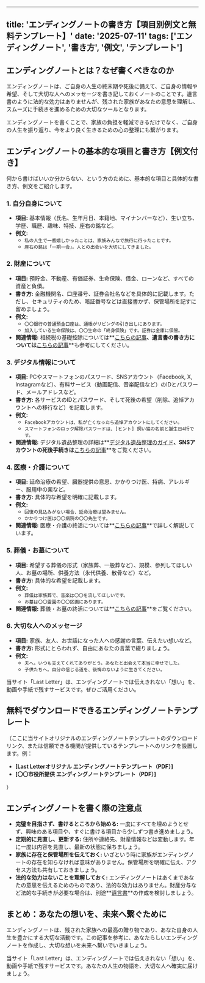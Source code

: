 
---
title: 'エンディングノートの書き方【項目別例文と無料テンプレート】'
date: '2025-07-11'
tags: ['エンディングノート', '書き方', '例文', 'テンプレート']
---

## エンディングノートとは？なぜ書くべきなのか

エンディングノートは、ご自身の人生の終末期や死後に備えて、ご自身の情報や希望、そして大切な人へのメッセージを書き記しておくノートのことです。遺言書のように法的な効力はありませんが、残された家族があなたの意思を理解し、スムーズに手続きを進めるための大切なツールとなります。

エンディングノートを書くことで、家族の負担を軽減できるだけでなく、ご自身の人生を振り返り、今をより良く生きるための心の整理にも繋がります。

## エンディングノートの基本的な項目と書き方【例文付き】

何から書けばいいか分からない、という方のために、基本的な項目と具体的な書き方、例文をご紹介します。

### 1. 自分自身について

*   **項目:** 基本情報（氏名、生年月日、本籍地、マイナンバーなど）、生い立ち、学歴、職歴、趣味、特技、座右の銘など。
*   **例文:**
    *   `私の人生で一番嬉しかったことは、家族みんなで旅行に行ったことです。`
    *   `座右の銘は「一期一会」。人との出会いを大切にしてきました。`

### 2. 財産について

*   **項目:** 預貯金、不動産、有価証券、生命保険、借金、ローンなど、すべての資産と負債。
*   **書き方:** 金融機関名、口座番号、証券会社名などを具体的に記載します。ただし、セキュリティのため、暗証番号などは直接書かず、保管場所を記すに留めましょう。
*   **例文:**
    *   `〇〇銀行の普通預金口座は、通帳がリビングの引き出しにあります。`
    *   `加入している生命保険は、〇〇生命の「終身保険」です。証券は金庫に保管。`
*   **関連情報:** 相続税の基礎控除については**[こちらの記事](/articles/inheritance-tax-basics)**、遺言書の書き方については**[こちらの記事](/articles/will-and-testament-guide)**も参考にしてください。

### 3. デジタル情報について

*   **項目:** PCやスマートフォンのパスワード、SNSアカウント（Facebook, X, Instagramなど）、有料サービス（動画配信、音楽配信など）のIDとパスワード、メールアドレスなど。
*   **書き方:** 各サービスのIDとパスワード、そして死後の希望（削除、追悼アカウントへの移行など）を記載します。
*   **例文:**
    *   `Facebookアカウントは、私が亡くなったら追悼アカウントにしてください。`
    *   `スマートフォンのロック解除パスワードは、[ヒント] 飼い猫の名前と誕生日4桁です。`
*   **関連情報:** デジタル遺品整理の詳細は**[デジタル遺品整理のガイド](/articles/digital-legacy-management-guide)**、SNSアカウントの死後手続きは**[こちらの記事](/articles/social-media-after-death-guide)**をご覧ください。

### 4. 医療・介護について

*   **項目:** 延命治療の希望、臓器提供の意思、かかりつけ医、持病、アレルギー、服用中の薬など。
*   **書き方:** 具体的な希望を明確に記載します。
*   **例文:**
    *   `回復の見込みがない場合、延命治療は望みません。`
    *   `かかりつけ医は〇〇病院の〇〇先生です。`
*   **関連情報:** 医療・介護の終活については**[こちらの記事](/articles/medical-care-end-of-life-planning)**で詳しく解説しています。

### 5. 葬儀・お墓について

*   **項目:** 希望する葬儀の形式（家族葬、一般葬など）、規模、参列してほしい人、お墓の場所、供養方法（永代供養、散骨など）など。
*   **書き方:** 具体的な希望を記載します。
*   **例文:**
    *   `葬儀は家族葬で、音楽は〇〇を流してほしいです。`
    *   `お墓は〇〇霊園の〇〇区画にあります。`
*   **関連情報:** 葬儀・お墓の終活については**[こちらの記事](/articles/funeral-grave-end-of-life-planning)**をご覧ください。

### 6. 大切な人へのメッセージ

*   **項目:** 家族、友人、お世話になった人への感謝の言葉、伝えたい想いなど。
*   **書き方:** 形式にとらわれず、自由にあなたの言葉で綴りましょう。
*   **例文:**
    *   `夫へ。いつも支えてくれてありがとう。あなたと出会えて本当に幸せでした。`
    *   `子供たちへ。自分の信じる道を、後悔のないように生きてください。`

当サイト「Last Letter」は、エンディングノートでは伝えきれない「想い」を、動画や手紙で残すサービスです。ぜひご活用ください。

## 無料でダウンロードできるエンディングノートテンプレート

（ここに当サイトオリジナルのエンディングノートテンプレートのダウンロードリンク、または信頼できる機関が提供しているテンプレートへのリンクを設置します。例：

*   **[Last Letterオリジナル エンディングノートテンプレート（PDF）]**
*   **[〇〇市役所提供 エンディングノートテンプレート（PDF）]**

）

## エンディングノートを書く際の注意点

*   **完璧を目指さず、書けるところから始める:** 一度にすべてを埋めようとせず、興味のある項目や、すぐに書ける項目から少しずつ書き進めましょう。
*   **定期的に見直し、更新する:** 住所や連絡先、財産情報などは変動します。年に一度は内容を見直し、最新の状態に保ちましょう。
*   **家族に存在と保管場所を伝えておく:** いざという時に家族がエンディングノートの存在を知らなければ意味がありません。保管場所を明確に伝え、アクセス方法も共有しておきましょう。
*   **法的な効力はないことを理解しておく:** エンディングノートはあくまであなたの意思を伝えるためのものであり、法的な効力はありません。財産分与など法的な手続きが必要な場合は、別途**[遺言書](/articles/will-and-testament-guide)**の作成を検討しましょう。

## まとめ：あなたの想いを、未来へ繋ぐために

エンディングノートは、残された家族への最高の贈り物であり、あなた自身の人生を豊かにする大切な活動です。この記事を参考に、あなたらしいエンディングノートを作成し、大切な想いを未来へ繋いでいきましょう。

当サイト「Last Letter」は、エンディングノートでは伝えきれない「想い」を、動画や手紙で残すサービスです。あなたの人生の物語を、大切な人へ確実に届けましょう。
